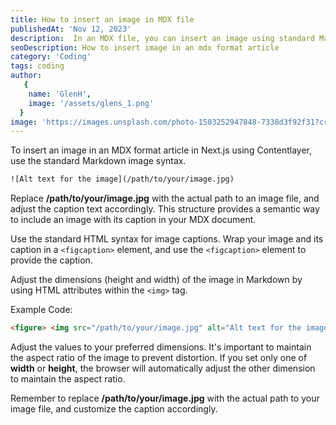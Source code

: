 ```yaml
---
title: How to insert an image in MDX file
publishedAt: 'Nov 12, 2023'
description:  In an MDX file, you can insert an image using standard Markdown syntax along with JSX if you need to apply additional attributes or styles to the image.
seoDescription: How to insert image in an mdx format article
category: 'Coding'
tags: coding
author:
   {
    name: 'GlenH',
    image: '/assets/glens_1.png'
  }
image: 'https://images.unsplash.com/photo-1503252947848-7338d3f92f31?crop=entropy&cs=tinysrgb&fit=max&fm=jpg&ixid=MnwxfDB8MXxyYW5kb218MHx8fHx8fHx8MTY4MzM3MzU2NA&ixlib=rb-4.0.3&q=80&utm_campaign=api-credit&utm_medium=referral&utm_source=unsplash_source&w=1080'
---
```


To insert an image in an MDX format article in Next.js using Contentlayer, use the standard Markdown image syntax. 

```html
![Alt text for the image](/path/to/your/image.jpg)
```

Replace **/path/to/your/image.jpg** with the actual path to an image file, and adjust the caption text accordingly. This structure provides a semantic way to include an image with its caption in your MDX document.

Use the standard HTML syntax for image captions. Wrap your image and its caption in a `<figcaption>` element, and use the `<figcaption>` element to provide the caption.

Adjust the dimensions (height and width) of the image in Markdown by using HTML attributes within the `<img>` tag.

Example Code:

```html
<figure> <img src="/path/to/your/image.jpg" alt="Alt text for the image" width="500" height="300" /> <figcaption> Caption for your image.</figcaption> </figure>
```

Adjust the values to your preferred dimensions. It's important to maintain the aspect ratio of the image to prevent distortion. If you set only one of **width** or **height**, the browser will automatically adjust the other dimension to maintain the aspect ratio.

Remember to replace **/path/to/your/image.jpg** with the actual path to your image file, and customize the caption accordingly.
